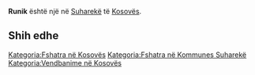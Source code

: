{{Fshat në 
 | Emri                = Runik
 | EmriAlt                = 
 | NAME_SHORT_FORM=      
 | NAME_GENERIC=      
 | NAME_SORT_NAME_RO=      RUNIK
 | FULL_NAME_RO = Runik
 | FULL_NAME_ND_RO=Runik
 | SORT_NAME_RG=RUNIK
 | FULL_NAME_RG=Runik
 | FULL_NAME_ND_RG=Runik
 | SRP_NAME_SHORT_FORM=      
 | SRP_NAME_GENERIC=      
 | SRP_NAME_SORT_NAME_RO=      
 | SRP_FULL_NAME_RO = 
 | SRP_FULL_NAME_ND_RO=
 | SRP_SORT_NAME_RG=
 | SRP_FULL_NAME_RG=
 | SRP_FULL_NAME_ND_RG=
 | Emri (Rasa dhanore) = 
 | Figura              = 
 | Shteti              = Kosovo
 | Komuna              = Suharekë
 | Kodi postar         = 
 | Sipërfaqja          = 

 | Popullsia           = 

 | Regj. i popullsisë  = 
 | Dend. e popullsisë  = 
 | Faqja zyrtare       = 
 <!--- Koordinatat ----> 
 | Gjerësia            = 42.797222
 | Gjatësia            = 20.689722
 | Lartësia            = 
}}
'''Runik''' është një [[]] në [[Suharekë]] të [[Kosovës]].

<!-- == Gjeografia == -->
<!-- == Historia == -->
<!-- == Demografia == -->
== Shih edhe ==
{{Komuna Suharekë}}
{{Kosovo-Administrata-Cung}}

[[Kategoria:Fshatra në Kosovës]]
[[Kategoria:Fshatra në Kommunes Suharekë]]
[[Kategoria:Vendbanime në Kosovës]]